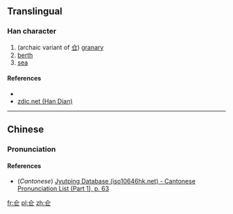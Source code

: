 ==Translingual==

===Han character===
{{Han char|rn=9|rad=人|as=04|sn=6|four=|canj=人尸一 (OSM)|ids=}}

# (archaic variant of [[仓]]) [[granary]]
# [[berth]]
# [[sea]]

====References====
* {{Han ref|kx=0094.230|dkj=00415|dj=0200.140|hdz=10116.050|uh=4EFA|ud=20218}}
*[http://www.zdic.net/zd/zi/ZdicE4ZdicBBZdicBA.htm zdic.net (Han Dian)]

----

==Chinese==
{{zh-forms}}

===Pronunciation===
{{zh-pron
|m=cāng
|c=cong1
|mc=
|oc=
|ma=
|cat=n
}}

====References====
*(''Cantonese'') [http://www.iso10646hk.net/jp/document/download.jsp Jyutping Database (iso10646hk.net) - Cantonese Pronunciation List (Part 1), p. 63]

[[fr:仺]]
[[pl:仺]]
[[zh:仺]]